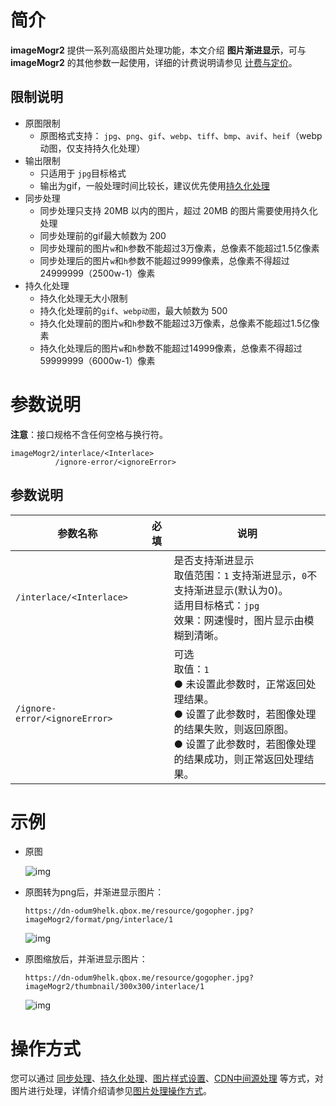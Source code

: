 # **简介**

**imageMogr2** 提供一系列高级图片处理功能，本文介绍 **图片渐进显示**，可与 **imageMogr2** 的其他参数一起使用，详细的计费说明请参见 [计费与定价](https://www.qiniu.com/prices/dora?source=dora)。



## **限制说明**

- 原图限制
  - 原图格式支持： `jpg`、`png`、`gif`、`webp`、`tiff`、`bmp`、`avif`、`heif`（webp动图，仅支持持久化处理）
- 输出限制
  - 只适用于 `jpg`目标格式
  - 输出为gif，一般处理时间比较长，建议优先使用[持久化处理](https://developer.qiniu.com/dora/1291/persistent-data-processing-pfop)
- 同步处理
  - 同步处理只支持 20MB 以内的图片，超过 20MB 的图片需要使用持久化处理
  - 同步处理前的gif最大帧数为 200
  - 同步处理前的图片`w`和`h`参数不能超过3万像素，总像素不能超过1.5亿像素
  - 同步处理后的图片`w`和`h`参数不能超过9999像素，总像素不得超过24999999（2500w-1）像素
- 持久化处理
  - 持久化处理无大小限制
  - 持久化处理前的`gif`、`webp动图`，最大帧数为 500
  - 持久化处理前的图片`w`和`h`参数不能超过3万像素，总像素不能超过1.5亿像素
  - 持久化处理后的图片`w`和`h`参数不能超过14999像素，总像素不得超过59999999（6000w-1）像素



# **参数说明**

**注意**：接口规格不含任何空格与换行符。  

```
imageMogr2/interlace/<Interlace>
          /ignore-error/<ignoreError>
```

##  

## 参数说明

| 参数名称                      | 必填 | 说明                                                         |
| ----------------------------- | ---- | ------------------------------------------------------------ |
| `/interlace/<Interlace>`      |      | 是否支持渐进显示<br>取值范围：`1` 支持渐进显示，`0`不支持渐进显示(默认为0)。<br>适用目标格式：`jpg`<br>效果：网速慢时，图片显示由模糊到清晰。 |
| `/ignore-error/<ignoreError>` |      | 可选<br>取值：`1`<br> ● 未设置此参数时，正常返回处理结果。<br> ● 设置了此参数时，若图像处理的结果失败，则返回原图。<br> ● 设置了此参数时，若图像处理的结果成功，则正常返回处理结果。 |

# **示例**

- 原图

  ![img](https://dn-odum9helk.qbox.me/resource/gogopher.jpg)

- 原图转为png后，并渐进显示图片：  

  ```
  https://dn-odum9helk.qbox.me/resource/gogopher.jpg?imageMogr2/format/png/interlace/1
  ```

  ![img](https://dn-odum9helk.qbox.me/resource/gogopher.jpg?imageMogr2/format/png/interlace/1)

- 原图缩放后，并渐进显示图片：  

  ```
  https://dn-odum9helk.qbox.me/resource/gogopher.jpg?imageMogr2/thumbnail/300x300/interlace/1
  ```

  ![img](https://dn-odum9helk.qbox.me/resource/gogopher.jpg?imageMogr2/thumbnail/300x300/interlace/1)

# **操作方式**

您可以通过 [同步处理](/dora/api/8266/synchronous-processing)、[持久化处理](/dora/api/1291/persistent-data-processing-pfop)、[图片样式设置](/dora/api/8264/the-picture-style)、[CDN中间源处理](https://developer.qiniu.com/fusion/4954/image-optimization) 等方式，对图片进行处理，详情介绍请参见[图片处理操作方式](/dora/api/8234/the-image-processing1)。
